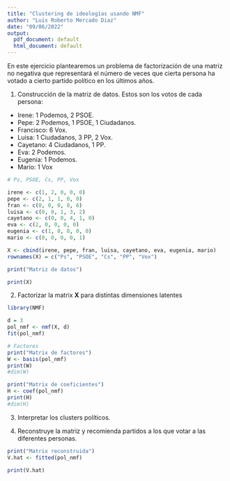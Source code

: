 ```yaml
---
title: "Clustering de ideologías usando NMF"
author: "Luis Roberto Mercado Diaz"
date: "09/06/2022"
output:
  pdf_document: default
  html_document: default
---
```


En este ejercicio plantearemos un problema de factorización de una matriz no negativa que representará el número de veces que cierta persona ha votado a cierto partido político en los últimos años.

1. Construcción de la matriz de datos. Estos son los votos de cada persona:
  * Irene: 1 Podemos, 2 PSOE.
  * Pepe: 2 Podemos, 1 PSOE, 1 Ciudadanos.
  * Francisco: 6 Vox.
  * Luisa: 1 Ciudadanos, 3 PP, 2 Vox.
  * Cayetano: 4 Ciudadanos, 1 PP.
  * Eva: 2 Podemos.
  * Eugenia: 1 Podemos.
  * Mario: 1 Vox

```r

# Ps, PSOE, Cs, PP, Vox

irene <- c(1, 2, 0, 0, 0)
pepe <- c(2, 1, 1, 0, 0)
fran <- c(0, 0, 0, 0, 6)
luisa <- c(0, 0, 1, 3, 2)
cayetano <- c(0, 0, 4, 1, 0)
eva <- c(2, 0, 0, 0, 0)
eugenia <- c(1, 0, 0, 0, 0)
mario <- c(0, 0, 0, 0, 1)

X <- cbind(irene, pepe, fran, luisa, cayetano, eva, eugenia, mario)
rownames(X) = c("Ps", "PSOE", "Cs", "PP", "Vox")

print("Matriz de datos")

print(X)
```

2. Factorizar la matrix **X** para distintas dimensiones latentes

```r
library(NMF)

d = 3
pol_nmf <- nmf(X, d)
fit(pol_nmf)

# Factores
print("Matrix de factores")
W <- basis(pol_nmf)
print(W)
#dim(W)

print("Matrix de coeficientes")
H <- coef(pol_nmf)
print(H)
#dim(H)


```

3. Interpretar los clusters políticos.

4. Reconstruye la matriz y recomienda partidos a los que votar a las diferentes personas.

```r

print("Matrix reconstruida")
V.hat <- fitted(pol_nmf)

print(V.hat)

```